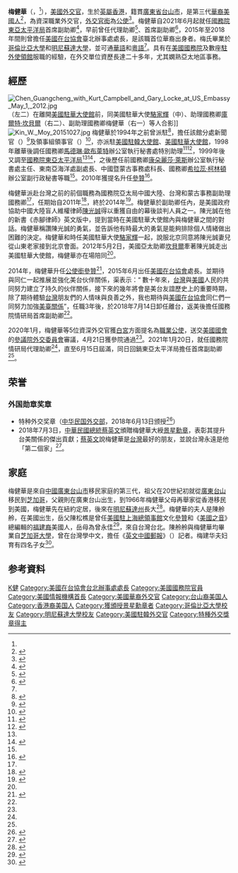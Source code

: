 {{not|梅建华}}
{{noteTA
|G1=USGov
|1=zh-cn:希拉里·克林顿; zh-hk:希拉莉·克林頓;zh-tw:希拉蕊·柯林頓;
|2=zh-cn:康多莉札·康迪·萊斯; zh-hk:康多莉莎·賴斯; zh-tw:康朵麗莎·萊斯;
|3=zh-cn:马德琳·奥尔布赖特;zh-hk:馬德琳·奧爾布賴特;zh-tw:馬德琳·歐布萊特
}}
{{Infobox officeholder
| name        = 梅健華
| native_name = Kin W. Moy
| image       = Dir-moy-portrait-high-resolution-1469x2073.jpg
| caption     = 梅健華（[[美國國務院|美國國務院]]官方肖像照）
| office1  = {{USA}}[[美國國務院|國務院]][[美國國務院亞太局|東亞太平洋局]]首席副助卿
| term_start1  = 2021年6月15日<ref name="國務院亞太局"/>
| term_end1  = 
| president1  = [[喬·拜登|喬·拜登]]
| 1blankname1  = 國務卿
| 1namedata1  = [[安東尼·布林肯|安東尼·布林肯]]
| preceded1  = 
| successor1  = 
| office2  = {{USA}}[[美國國務院|國務院]]{{tsl|en|Assistant Secretary of State for Intelligence and Research|情報研究局助理國務卿}}<br>（代理）
| term_start2  = 2021年1月20日
| term_end2  = 2021年6月15日
| president2  = [[喬·拜登|喬·拜登]]
| 1blankname2  = 國務卿
| 1namedata2  = [[安東尼·布林肯|安東尼·布林肯]]
| preceded2  = 艾倫·E·麥卡錫
| successor2  = 
| office3  = {{Flagicon|USA}} 
[[美國在台協會|美國在台協會]]第13任臺北辦事處處長
| 1blankname3  = 國務卿
| 1namedata3  = [[約翰·福布斯·凱瑞|約翰·福布斯·凱瑞]]<br>[[雷克斯·提勒森|雷克斯·提勒森]]<br>[[麥克·龐培歐|麥克·龐培歐]]
| 2blankname3  = 主席
| 2namedata3  = [[薄瑞光|薄瑞光]]<br>[[莫健_(美國外交官)|莫健]]
| term_start3  = 2015年6月14日
| term_end3  = 2018年7月14日
| preceded3  = [[馬啟思|馬啟思]]
| successor3  = [[酈英傑|酈英傑]]
| Native place = [[廣東省|廣東省]][[台山市|台山市]]
| nationality = {{USA}}
| birth_date  = {{birth year and age|1966}}<ref name="CommonWealth Magazine"/>
| birth_place = {{HKG-1959}}
| occupation  = [[外交官|外交官]]
| alma_mater  = [[哥倫比亞大學|哥倫比亞大學]]<br>[[明尼蘇達大學|明尼蘇達大學]]
| spouse      = 陳舲舲（{{lang|en|Kathy Moy}}）
| children = 4
| educate     = 
*[[哥倫比亞大學|哥倫比亞大學]]
*[[明尼蘇達大學|明尼蘇達大學]]
| past        = 
*美國駐釜山領事館分處新聞官、領事官（－1994年）
*曾派駐[[美國駐華大使館|美國駐華大使館]]（－1998年）
*前國務卿[[馬德琳·歐布萊特|馬德琳·歐布萊特]]辦公室執行秘書處特助（1998年－1999年）
*[[美國國務院東亞暨太平洋事務局|國務院東亞暨太平洋事務局]]（1999年－）
*曾派駐[[美國駐韓大使館|美國駐韓大使館]]
*前國務卿[[康朵麗莎·萊斯|康朵麗莎·萊斯]]辦公室執行秘書處主任
*國務院亞太局東南亞海洋處副處長、中蒙處長
*前國務卿[[希拉蕊·柯林頓|希拉蕊·柯林頓]]辦公室副行政秘書
*國務院[[美國國務院東亞暨太平洋事務局|東亞暨太平洋事務局]]中台蒙副助卿
*[[美國在台協會|美國在台協會]]台北辦事處處長（2015年－2018年）
*{{Link-en|美國國務院情報研究局|Bureau of Intelligence and Research|國務院情報研究局}}代理助卿（2021年）
*國務院東亞暨太平洋事務局首席副助卿（2021年－）
}}

'''梅健華'''（{{lang-en|Kin Wah Moy}}，{{bd|1966年||df=y}}<ref name="CommonWealth Magazine"/>），[[美國|美國]][[外交官|外交官]]，生於[[英屬香港|英屬香港]]，籍貫[[廣東省|廣東省]][[台山市|台山市]]，是第三代[[華裔美國人|華裔美國人]]<ref>{{Cite web |url=http://www.waou.com.mo/news_b/shownews.php?lang=cn&id=557 |publisher=[[新華澳報|新華澳報]] |author=富權 |title=華府任命梅健華是為應對臺北政壇巨變？ |date=2015-05-10 |accessdate=2018-12-14 |archive-date=2018-12-14 |archive-url=https://web.archive.org/web/20181214091152/http://www.waou.com.mo/news_b/shownews.php?lang=cn&id=557 |dead-url=no }}</ref>，為資深職業外交官，[[外交官銜|外交官銜]]為[[公使|公使]]<ref name="公使">{{Cite web |title=PN1419 — Foreign Service, 116th Congress (2019-2020) |url=https://www.congress.gov/nomination/116th-congress/1419/all-info |publisher=[[美國國會|United States Congress]] |archiveurl=https://archive.today/20200426045906/https://www.congress.gov/nomination/116th-congress/1419/all-info |date=2020-01-09 |archivedate=2020-04-26 |access-date=2020-02-08 |dead-url=no }}</ref>。梅健華自2021年6月起就任[[美國國務院東亞暨太平洋事務局|國務院東亞太平洋局]]首席副助卿<ref name="國務院亞太局">{{citation |url=https://www.state.gov/biographies/kin-w-moy/ |archive-url=https://archive.today/20210617110450/https://www.state.gov/biographies/kin-w-moy/ |url-status=no |archive-date=2021-06-17 |publisher={{lang|en|[[United_States_Department_of_State|United States Department of State]]}} |script-title=en:Kin W. Moy, Principal Deputy Assistant Secretary, Bureau of East Asian and Pacific Affairs |accessdate=2021-06-17 }}</ref>，早前曾任{{Link-en|美國國務院情報研究局|Bureau of Intelligence and Research}}代理助卿<ref name="國務院情研局">{{Cite web  |script-title=en: Kin Moy  - Acting Assistant Secretary - Bureau of Intelligence and Research  |url=https://www.state.gov/biographies/kin-moy/  |publisher={{lang|en|[[United_States_Department_of_State|United States Department of State]]}}  |archiveurl=https://web.archive.org/web/20210319003113/https://www.state.gov/biographies/kin-moy/  |archivedate=2021-03-19  |access-date=2021-03-26  |dead-url=no  }}</ref>、首席副助卿<ref name="INR">{{citation |url=https://www.state.gov/wp-content/uploads/2019/10/Org-Directory.pdf |archive-url=https://web.archive.org/web/20200501185613/https://www.state.gov/wp-content/uploads/2019/10/Org-Directory.pdf |archive-date=2020-05-01 |date=2020-04-28 |publisher=[[United_States_Department_of_State|United States Department of State]] |title=Telephone Directory - Organizational Directory |page=OD-41 |access-date=2020-05-27 |dead-url=no }}</ref>，2015年至2018年間則曾擔任[[美國在台協會|美國在台協會]]臺北辦事處處長，是該職首位華裔出身者。梅氏畢業於[[哥倫比亞大學|哥倫比亞大學]]和[[明尼苏达大学|明尼蘇達大學]]，並可通[[華語|華語]]和[[粵語|粵語]]<ref name="國務院亞太局"/>。具有在[[美國國務院|美國國務院]]及數座[[美國駐外機構列表|駐外使領館]]服職的經驗，在外交單位資歷長達二十多年，尤其嫻熟亞太地區事務。

==經歷==
[[File:Chen_Guangcheng_with_Kurt_Campbell_and_Gary_Locke_at_US_Embassy_May_1,_2012.jpg|thumb]]（左二）在離開[[美國駐華大使館|美國駐華大使館]]前，同美國駐華大使[[駱家輝|駱家輝]]（中）、助理國務卿[[庫爾特·坎貝爾|庫爾特·坎貝爾]]（右二）、副助理國務卿梅健華（右一）等人合影]]
[[File:Kin_W._Moy_20151027.jpg|thumb]]
梅健華於1994年之前曾派駐{{Link-ko|美國駐釜山領事館|주부산 미국 영사관}}<ref name="釜山1994">{{Cite journal |title=Foreign Service Personnel |publisher=United States Department of State |journal=Newsletter |number=382 |date=1994 |page=47 |url=https://books.google.com.tw/books?id=HVRJ2ZsDrBsC&pg=PA47&dq=#v=onepage&q&f=false |archiveurl=https://web.archive.org/web/20200209154105/https://books.google.com.tw/books?id=HVRJ2ZsDrBsC&pg=PA47&dq=#v=onepage&q&f=false |archivedate=2020-02-09 |author= |access-date=2020-02-09 |dead-url=no }}</ref>，擔任該館分處新聞官（{{lang|en|BPAO}}）<ref name="釜山">{{Cite journal |title=Key Officers of Foreign Service Posts |publisher=Foreign Affairs Document and Reference Center, Publishing and Reproduction Division |journal=Department of State publication |volume=7877 |date=1993 |page=62 |url=https://books.google.com.tw/books?id=VwM0O5IyMOQC&pg=RA1-PA62&lpg=RA1-PA62&dq= |archiveurl=https://web.archive.org/web/20200207082718/https://books.google.com.tw/books?id=VwM0O5IyMOQC&pg=RA1-PA62&lpg=RA1-PA62&dq= |archivedate=2020-02-07 |author= |access-date=2020-02-07 |dead-url=no }}</ref>及領事組領事官（{{lang|en|CON}}）<ref name="釜山2">{{Cite journal |title=Key Officers of Foreign Service Posts |publisher=Foreign Affairs Document and Reference Center, Publishing and Reproduction Division |journal=Department of State publication |volume=7877 |date=1994 |page=68 |url=https://books.google.com.tw/books?id=gId6UXObpkEC&pg=PA68&dq=#v=onepage&q&f=false |archiveurl=https://web.archive.org/web/20200208073135/https://books.google.com.tw/books?id=gId6UXObpkEC&pg=PA68&dq=#v=onepage&q&f=false |archivedate=2020-02-08 |author= |access-date=2020-02-08 |dead-url=no }}</ref>，亦派駐[[美國駐韓大使館|美國駐韓大使館]]、[[美国驻华大使馆|美國駐華大使館]]，1998年離華後調任國務卿[[馬德琳·歐布萊特|馬德琳·歐布萊特]]辦公室執行秘書處特別助理<ref name="官歷">{{Cite web |title=美國在台協會處長梅健華 (Kin W. Moy) (任期: 2015 – 2018) |number=AIT 新聞稿編號 PR-1525C |publisher=[[美國在台協會|美國在台協會]] |url=https://www.ait.org.tw/zhtw/offices-zh/taipei-zh/former-ait-directors-zh/director-kin-moy-zh/ |date=2015-06-08 |archiveurl=https://archive.today/20180829012432/https://www.ait.org.tw/zhtw/offices-zh/taipei-zh/former-ait-directors-zh/director-kin-moy-zh/ |archivedate=2018-08-29 |access-date=2020-02-09 |dead-url=no }}</ref><ref name="1998State Magazine">{{Cite journal |title=Foreign Service Personnel |publisher=United States Department of State |journal={{Link-en|國務雜誌|State Magazine|State Magazine}} |issn=1099-4165 |number=419 |date=1998-11 |page=45 |url=https://2001-2009.state.gov/documents/organization/83417.pdf |archiveurl=https://web.archive.org/web/20200209153251/https://2001-2009.state.gov/documents/organization/83417.pdf |archivedate=2020-02-09 |author= |access-date=2020-02-09 |dead-url=no }}</ref>，1999年後又調至[[美國國務院東亞暨太平洋事務局|國務院東亞太平洋局]]<ref name="官歷"/><ref name="1999State Magazine">{{Cite journal |title=Foreign Service Personnel |publisher=United States Department of State |journal={{Link-en|國務雜誌|State Magazine|State Magazine}} |issn=1099-4165 |number=430 |date=1999-11 |page=45 |url=https://2009-2017.state.gov/documents/organization/191083.pdf |archiveurl=https://web.archive.org/web/20200209153302/https://2009-2017.state.gov/documents/organization/191083.pdf |archivedate=2020-02-09 |author= |access-date=2020-02-09 |dead-url=no }}</ref>，之後歷任前國務卿[[康朵麗莎·萊斯|康朵麗莎·萊斯]]辦公室執行秘書處主任、東南亞海洋處副處長、中國暨蒙古事務處科長、國務卿[[希拉蕊·柯林頓|希拉蕊·柯林頓]]辦公室副行政秘書等職<ref name="官歷"/>。2010年獲提名升任[[參贊|參贊]]<ref name="參贊">{{Cite web |title=PN2265 — Foreign Service, 111th Congress (2009-2010) |url=https://www.congress.gov/nomination/111th-congress/2265/all-info |publisher=[[美國國會|United States Congress]] |archiveurl=https://archive.today/20200210083848/https://www.congress.gov/nomination/111th-congress/2265/all-info |date=2014-04-11 |archivedate=2020-02-10 |access-date=2020-02-10 |dead-url=no }}</ref>。

梅健華派赴台灣之前的前個職務為國務院亞太局中國大陸、台灣和蒙古事務副助理國務卿<ref name="官歷"/>，任期始自2011年<ref name="中台蒙副助卿">{{Cite web |title=Kin Moy Deputy Assistant Secretary for East Asian and Pacific Affairs |url=http://www.state.gov/r/pa/ei/biog/bureau/169485.htm |publisher=[[美國國務院|United States Department of State]] |archiveurl=https://web.archive.org/web/20180703220236/https://www.state.gov/r/pa/ei/biog/bureau/169485.htm |archivedate=2018-07-03 |access-date=2014-04-13 |dead-url=yes }}</ref>，終於2014年<ref name="美國之音2015">{{Cite news |url=http://www.voachinese.com/a/kin-moy-taiwan-20150507/2757262.html |title=台外交部歡迎梅健華出任AIT台北處長 |author=鍾辰芳 |archiveurl=https://web.archive.org/web/20170114115822/http://www.voachinese.com/a/kin-moy-taiwan-20150507/2757262.html |archivedate=2017-01-14 |publisher=[[美國之音|美國之音]] |accessdate=2016-08-13 |dead-url=no }}</ref>。梅健華於副助卿任內，是美國政府協助中國大陸盲人維權律師[[陳光誠|陳光誠]]得以重獲自由的幕後談判人員之一。陳光誠在他的新書《赤腳律師》英文版中，提到當時在美國駐華大使館內與梅健華之間的對話。梅健華稱讚陳光誠的勇氣，並告訴他有時最大的勇氣是能夠排除個人情緒做出困難的決定。梅健華和時任美國駐華大使[[駱家輝|駱家輝]]一起，說服北京同意將陳光誠妻兒從山東老家接到北京會面。2012年5月2日，美國亞太助卿[[坎貝爾|坎貝爾]]牽著陳光誠走出美國駐華大使館，梅健華亦在場陪同<ref name="美國之音2015"/>。

2014年，梅健華升任[[公使銜參贊|公使銜參贊]]<ref name="公使銜參贊">{{Cite web |title=PN1381-1 — Foreign Service, 113th Congress (2013-2014) |url=https://www.congress.gov/nomination/113th-congress/1381/1/all-info |publisher=[[美國國會|United States Congress]] |archiveurl=https://archive.today/20200210083315/https://www.congress.gov/nomination/113th-congress/1381/1/all-info |date=2014-04-11 |archivedate=2020-02-10 |access-date=2020-02-10 |dead-url=no }}</ref>，2015年6月出任[[美國在台協會|美國在台協會]]處長。並期待與同仁一起推展並強化美台伙伴關係，渠表示：“ 數十年來，[[台灣|台灣]]與[[美國|美國]]人民的共同努力建立了持久的伙伴關係，接下來的幾年將會是美台友誼歷史上的重要時期，除了期待體驗[[台灣|台灣]]朋友們的人情味與良善之外，我也期待與[[美國在台協會|美國在台協會]]同仁們一同努力加強[[台美關係|美臺關係]]”，任職3年後，於2018年7月14日卸任離台，返美後擔任國務院情研局首席副助卿<ref name="INR"/>。

2020年1月，梅健華等5位資深外交官獲[[白宮|白宮]]方面提名為[[公使|職業公使]]，送交[[美國國會|美國國會]]的[[美國參議院外交委員會|參議院外交委員會]]審議，4月21日獲參院通過<ref name="公使"/>。2021年1月20日，就任國務院情研局代理助卿<ref name="國務院情研局"/>，直至6月15日屆滿，同日回鍋東亞太平洋局擔任首席副助卿<ref name="國務院亞太局"/>。

==荣誉==
===外国勋章奖章===
* 特种外交奖章（[[中华民国外交部|中华民国外交部]]，2018年6月13日颁授<ref>{{cite web |title=外交部長吳釗燮頒贈特種外交獎章予美國在台協會臺北辦事處處長梅健華 |url=https://www.mofa.gov.tw/News_Content.aspx?n=96&s=74590 |website=中華民國外交部 |date=2018-06-13 |accessdate=2021-12-10 |archive-date=2021-12-10 |archive-url=https://web.archive.org/web/20211210041854/https://www.mofa.gov.tw/News_Content.aspx?n=96&s=74590 |dead-url=no }}</ref>）
* 2018年7月3日，[[中華民國總統|中華民國總統]][[蔡英文|蔡英文]]頒贈梅健華大綬[[景星勳章|景星勳章]]，表彰其提升台美關係的傑出貢獻；[[蔡英文|蔡英文]]說梅健華是[[台灣|台灣]]最好的朋友，並說台灣永遠是他「第二個家」<ref>{{Cite web |url=http://www.epochtimes.com/b5/18/7/3/n10533437.htm |title=贈勳梅健華 蔡英文：台灣永遠是你第二個家 |accessdate=2018-07-07 |archive-date=2018-07-07 |archive-url=https://web.archive.org/web/20180707201512/http://www.epochtimes.com/b5/18/7/3/n10533437.htm |dead-url=no }}</ref>。

==家庭==
梅健華是來自[[中國|中國]][[廣東|廣東]][[台山市|台山市]]移民家庭的第三代，祖父在20世紀初就從[[廣東|廣東]][[台山市|台山]]移民到[[芝加哥|芝加哥]]，父親則在廣東台山出生，到1966年梅健華父母再舉家從香港移民到美國，梅健華先在紐約定居，後來在[[明尼蘇達州|明尼蘇達州]]長大<ref>{{Cite web |url=https://www.youtube.com/watch?v=P4shjNyGn3g |title=Interview with Administration Official, Kin Moy |access-date=2016-06-07 |archive-date=2021-02-02 |archive-url=https://web.archive.org/web/20210202162958/https://www.youtube.com/watch?v=P4shjNyGn3g |dead-url=no }}</ref>。梅健華的夫人是陳舲舲，在美國出生，岳父陳松樵是曾任[[美國駐上海總領事館|美國駐上海總領事館]]文化[[參贊|參贊]]和《[[美國之音|美國之音]]》總編輯的[[福建人|福建裔]]美國人，岳母為曾永佳<ref name="上報">{{Cite web |url=https://www.upmedia.mg/news_info.php?SerialNo=37396 |title=【上報人物】歸鄉、家族流轉　陳舲舲台北寄情 |date=2018-03-22 |author=陳怡杰 |publisher=[[上報|上報]] |accessdate=2020-09-27 |archive-date=2021-02-02 |archive-url=https://web.archive.org/web/20210202162838/https://www.upmedia.mg/news_info.php?SerialNo=37396 |dead-url=no }}</ref>，來自台灣台北。陳舲舲與梅健華均畢業自[[芝加哥大學|芝加哥大學]]，曾在台灣學中文，擔任《[[英文中國郵報|英文中國郵報]]》（{{lang|en|''China Post''}}）記者。梅建华夫妇育有四名子女<ref name="CommonWealth Magazine">{{Cite web |url=http://www.cw.com.tw/article/article.action?id=5076803 |title=梅健華　AIT變親民　美台關係下一步 |publisher=[[天下雜誌|天下雜誌]] |author=劉光瑩 |date=2016-06-07 |accessdate=2016-06-07 |archive-date=2016-06-09 |archive-url=https://web.archive.org/web/20160609144518/http://www.cw.com.tw/article/article.action?id=5076803 |dead-url=no }}</ref>。

==参考資料==
{{Commons cat|Kin W. Moy}}
{{DEFAULTSORT: Moy, Kin W.}}
{{reflist}}
{{s-start}}

{{s-dip}}

{{s-before|[[馬啟思|馬啟思]]|{{lang|en|Christopher J. Marut}}}}
{{s-title|[[美國在台協會|美國在台協會]]台北辦事處處長|2015年－2018年}}
{{s-after|[[酈英傑|酈英傑]]|{{lang|en|William Brent Christensen}}}}
{{s-before|[[施大偉|施大偉]]|{{lang|en|David B. Shear}}}}
{{s-title|[[美國國務院亞太局|美國國務院亞太局]]<br>中台蒙副助理國務卿|2011年－2014年}}
{{s-after|[[董雲裳|董雲裳]]|{{lang|en|Susan A. Thornton}}}}
{{end box}}

{{美國在台協會}}
[[Category:梅姓|K健]]
[[Category:美國在台協會台北辦事處處長|Category:美國在台協會台北辦事處處長]]
[[Category:美國國務院官員|Category:美國國務院官員]]

[[Category:美國情報機構首長|Category:美國情報機構首長]]
<!--美國國務院情報研究局（INR） -->
[[Category:美國華裔外交官|Category:美國華裔外交官]]
[[Category:台山裔美国人|Category:台山裔美国人]]
[[Category:香港裔美国人|Category:香港裔美国人]]
[[Category:獲頒授景星勳章者|Category:獲頒授景星勳章者]]
[[Category:哥倫比亞大學校友|Category:哥倫比亞大學校友]]
[[Category:明尼蘇達大學校友|Category:明尼蘇達大學校友]]
[[Category:美國駐韓外交官|Category:美國駐韓外交官]]
[[Category:特種外交獎章得主|Category:特種外交獎章得主]]